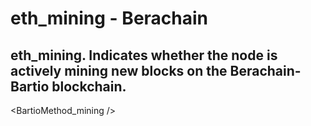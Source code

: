 # eth_mining - Berachain

## eth_mining. Indicates whether the node is actively mining new blocks on the Berachain-Bartio blockchain.


<BartioMethod_mining />
